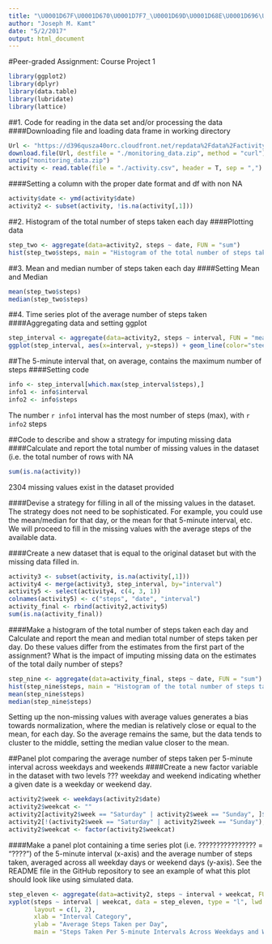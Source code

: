 ```yaml
---
title: "\U0001D67F\U0001D670\U0001D7F7_\U0001D69D\U0001D68E\U0001D696\U0001D699\U0001D695\U0001D68A\U0001D69D\U0001D68E.\U0001D681\U0001D696\U0001D68D"
author: "Joseph M. Kamt"
date: "5/2/2017"
output: html_document
---
```


#Peer-graded Assignment: Course Project 1

```r
library(ggplot2)
library(dplyr)
library(data.table)
library(lubridate)
library(lattice)
```


##1. Code for reading in the data set and/or processing the data
####Downloading file and loading data frame in working directory
```r
Url <- "https://d396qusza40orc.cloudfront.net/repdata%2Fdata%2Factivity.zip"
download.file(Url, destfile = "./monitoring_data.zip", method = "curl")
unzip("monitoring_data.zip")
activity <- read.table(file = "./activity.csv", header = T, sep = ",")
```


####Setting a column with the proper date format and df with non NA
```r
activity$date <- ymd(activity$date)
activity2 <- subset(activity, !is.na(activity[,1]))
```


##2. Histogram of the total number of steps taken each day
####Plotting data
```r
step_two <- aggregate(data=activity2, steps ~ date, FUN = "sum")
hist(step_two$steps, main = "Histogram of the total number of steps taken each day", col="steelblue", xlab="Number of Steps", breaks=20)
```


##3. Mean and median number of steps taken each day
####Setting Mean and Median
```r
mean(step_two$steps)
median(step_two$steps)
```


##4. Time series plot of the average number of steps taken
####Aggregating data and setting ggplot
```r
step_interval <- aggregate(data=activity2, steps ~ interval, FUN = "mean")
ggplot(step_interval, aes(x=interval, y=steps)) + geom_line(color="steelblue", size=0.5) + labs(title="Time series plot of the average number of steps taken", x="Set Interval", y="Avg. Number of Steps") + theme_minimal()
```


##The 5-minute interval that, on average, contains the maximum number of steps
####Setting code
```r
info <- step_interval[which.max(step_interval$steps),]
info1 <- info$interval
info2 <- info$steps
```
The number `r info1` interval has the most number of steps (max), with
`r info2` steps


##Code to describe and show a strategy for imputing missing data
####Calculate and report the total number of missing values in the dataset (i.e. the total number of rows with NA
```r
sum(is.na(activity))
```
2304 missing values exist in the dataset provided

####Devise a strategy for filling in all of the missing values in the dataset. The strategy does not need to be sophisticated. For example, you could use the mean/median for that day, or the mean for that 5-minute interval, etc.
We will proceed to fill in the missing values with the average steps of the available data. 

####Create a new dataset that is equal to the original dataset but with the missing data filled in.
```r
activity3 <- subset(activity, is.na(activity[,1]))
activity4 <- merge(activity3, step_interval, by="interval")
activity5 <- select(activity4, c(4, 3, 1))
colnames(activity5) <- c("steps", "date", "interval")
activity_final <- rbind(activity2,activity5)
sum(is.na(activity_final))
```

####Make a histogram of the total number of steps taken each day and Calculate and report the mean and median total number of steps taken per day. Do these values differ from the estimates from the first part of the assignment? What is the impact of imputing missing data on the estimates of the total daily number of steps?
```r
step_nine <- aggregate(data=activity_final, steps ~ date, FUN = "sum")
hist(step_nine$steps, main = "Histogram of the total number of steps taken each day", col="steelblue", xlab="Number of Steps", breaks=20)
mean(step_nine$steps)
median(step_nine$steps)
```
Setting up the non-missing values with average values generates a bias towards normalization, where the median is relatively close or equal to the mean, for each day. So the average remains the same, but the data tends to cluster to the middle, setting the median value closer to the mean.


##Panel plot comparing the average number of steps taken per 5-minute interval across weekdays and weekends
####Create a new factor variable in the dataset with two levels ??? weekday and weekend indicating whether a given date is a weekday or weekend day.
```r
activity2$week <- weekdays(activity2$date)
activity2$weekcat <- ""
activity2[activity2$week == "Saturday" | activity2$week == "Sunday", ]$weekcat <- "weekend"
activity2[!(activity2$week == "Saturday" | activity2$week == "Sunday"), ]$weekcat <- "weekday"
activity2$weekcat <- factor(activity2$weekcat)
```

####Make a panel plot containing a time series plot (i.e. ???????????????? = "????") of the 5-minute interval (x-axis) and the average number of steps taken, averaged across all weekday days or weekend days (y-axis). See the README file in the GitHub repository to see an example of what this plot should look like using simulated data.
```r
step_eleven <- aggregate(data=activity2, steps ~ interval + weekcat, FUN=mean)
xyplot(steps ~ interval | weekcat, data = step_eleven, type = "l", lwd = 2,
       layout = c(1, 2), 
       xlab = "Interval Category", 
       ylab = "Average Steps Taken per Day",
       main = "Steps Taken Per 5-minute Intervals Across Weekdays and Weekends")
```

